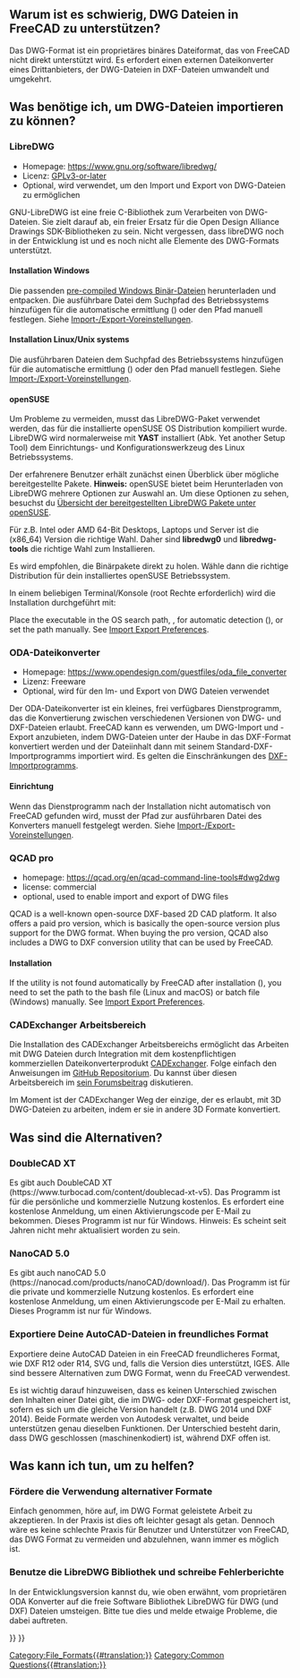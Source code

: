 <languages/>
{{TOCright}}

{{Fake heading|sub=4|< Back to [[FreeCAD Howto Import Export]]}}  

<span id="Why_is_it_hard_to_support_DWG_Files_in_FreeCAD?"></span>
==Warum ist es schwierig, DWG Dateien in FreeCAD zu unterstützen?==

Das DWG-Format ist ein proprietäres binäres Dateiformat, das von FreeCAD nicht direkt unterstützt wird. Es erfordert einen externen Dateikonverter eines Drittanbieters, der DWG-Dateien in DXF-Dateien umwandelt und umgekehrt.

<span id="What_do_I_need_to_be_able_to_import_DWG_files?"></span>
==Was benötige ich, um DWG-Dateien importieren zu können?==

===LibreDWG===

* Homepage: https://www.gnu.org/software/libredwg/
* Licenz: [https://savannah.gnu.org/projects/libredwg/ GPLv3-or-later]
* Optional, wird verwendet, um den Import und Export von DWG-Dateien zu ermöglichen

GNU-LibreDWG ist eine freie C-Bibliothek zum Verarbeiten von DWG-Dateien. Sie zielt darauf ab, ein freier Ersatz für die Open Design Alliance Drawings SDK-Bibliotheken zu sein. Nicht vergessen, dass libreDWG noch in der Entwicklung ist und es noch nicht alle Elemente des DWG-Formats unterstützt.

==== Installation Windows ====

Die passenden [https://github.com/LibreDWG/libredwg/releases pre-compiled Windows Binär-Dateien] herunterladen und entpacken. Die ausführbare Datei dem Suchpfad des Betriebssystems hinzufügen {{Incode|os.getenv("PATH")}} für die automatische ermittlung ({{Version/de|0.21}}) oder den Pfad manuell festlegen. Siehe [[Import_Export_Preferences/de#DWG|Import-/Export-Voreinstellungen]].

==== Installation Linux/Unix systems ====

{{Code|lang=shell|code=
git clone  --recurse-submodules https://github.com/LibreDWG/libredwg.git
cd libredwg
mkdir build
cd build
cmake ..
make
make install # oder verwende checkinstall oder suche und kopiere einfach das dwg2dxf # Hilfsprogramm in den Pfad deiner ausführbaren Dateien, es wird dann automatisch von FreeCAD erkannt
}}

Die ausführbaren Dateien dem Suchpfad des Betriebssystems hinzufügen {{Incode|os.getenv("PATH")}} für die automatische ermittlung ({{Version/de|0.21}}) oder den Pfad manuell festlegen. Siehe [[Import_Export_Preferences/de#DWG|Import-/Export-Voreinstellungen]].

<span id="Installation_openSUSE"></span>
==== openSUSE ====

Um Probleme zu vermeiden, musst das LibreDWG-Paket verwendet werden, das für die installierte openSUSE OS Distribution kompiliert wurde. 
LibreDWG wird normalerweise mit '''YAST''' installiert (Abk. Yet another Setup Tool) dem Einrichtungs- und Konfigurationswerkzeug des Linux Betriebssystems. 

Der erfahrenere Benutzer erhält zunächst einen Überblick über mögliche bereitgestellte Pakete.
'''Hinweis:''' openSUSE bietet beim Herunterladen von LibreDWG mehrere Optionen zur Auswahl an. 
Um diese Optionen zu sehen, besuchst du [https://software.opensuse.org/search?utf8=%E2%9C%93&baseproject=ALL&q=libredwg Übersicht der bereitgestellten LibreDWG Pakete unter openSUSE]. 

Für z.B. Intel oder AMD 64-Bit Desktops, Laptops und Server ist die (x86_64) Version die richtige Wahl. Daher sind '''libredwg0''' und '''libredwg-tools''' die richtige Wahl zum Installieren. 

Es wird empfohlen, die Binärpakete direkt zu holen. Wähle dann die richtige Distribution für dein installiertes openSUSE Betriebssystem.

In einem beliebigen Terminal/Konsole (root Rechte erforderlich) wird die Installation durchgeführt mit:

{{Code|code=
zypper install libredwg0 libredwg-tools
}}

Place the executable in the OS search path, {{Incode|os.getenv("PATH")}}, for automatic detection ({{Version|0.21}}), or set the path manually. See [[Import_Export_Preferences#DWG|Import Export Preferences]].

<span id="ODA_File_Converter"></span>
===ODA-Dateikonverter===

* Homepage: https://www.opendesign.com/guestfiles/oda_file_converter
* Lizenz: Freeware
* Optional, wird für den Im- und Export von DWG Dateien verwendet

Der ODA-Dateikonverter ist ein kleines, frei verfügbares Dienstprogramm, das die Konvertierung zwischen verschiedenen Versionen von DWG- und DXF-Dateien erlaubt. FreeCAD kann es verwenden, um DWG-Import und -Export anzubieten, indem DWG-Dateien unter der Haube in das DXF-Format konvertiert werden und der Dateiinhalt dann mit seinem Standard-DXF-Importprogramms importiert wird. Es gelten die Einschränkungen des [[Draft_DXF/de|DXF-Importprogramms]].

<span id="Installation"></span>
====Einrichtung====

Wenn das Dienstprogramm nach der Installation nicht automatisch von FreeCAD gefunden wird, musst der Pfad zur ausführbaren Datei des Konverters manuell festgelegt werden. Siehe [[Import_Export_Preferences/de#DWG|Import-/Export-Voreinstellungen]].

=== QCAD pro ===

{{Version/de|0.20}}

* homepage: https://qcad.org/en/qcad-command-line-tools#dwg2dwg
* license: commercial
* optional, used to enable import and export of DWG files

QCAD is a well-known open-source DXF-based 2D CAD platform. It also offers a paid pro version, which is basically the open-source version plus support for the DWG format. When buying the pro version, QCAD also includes a DWG to DXF conversion utility that can be used by FreeCAD.

====Installation====

If the utility is not found automatically by FreeCAD after installation ({{Version|0.21}}), you need to set the path to the bash file (Linux and macOS) or batch file (Windows) manually. See [[Import_Export_Preferences#DWG|Import Export Preferences]].

<span id="CADExchanger_Workbench"></span>
=== CADExchanger Arbeitsbereich ===

Die Installation des CADExchanger Arbeitsbereichs ermöglicht das Arbeiten mit DWG Dateien durch Integration mit dem kostenpflichtigen kommerziellen Dateikonverterprodukt [https://cadexchanger.com/ CADExchanger]. Folge einfach den Anweisungen im [https://github.com/yorikvanhavre/CADExchanger GitHub Repositorium]. Du kannst über diesen Arbeitsbereich im [https://forum.freecadweb.org/viewtopic.php?f=9&t=22227&p=462421 sein Forumsbeitrag] diskutieren.

Im Moment ist der CADExchanger Weg der einzige, der es erlaubt, mit 3D DWG-Dateien zu arbeiten, indem er sie in andere 3D Formate konvertiert.

<span id="What_are_the_alternatives?"></span>
==Was sind die Alternativen?==

<span id="DoubleCAD_XT"></span>
=== DoubleCAD XT ===

Es gibt auch DoubleCAD XT (https://www.turbocad.com/content/doublecad-xt-v5). Das Programm ist für die persönliche und kommerzielle Nutzung kostenlos.
Es erfordert eine kostenlose Anmeldung, um einen Aktivierungscode per E-Mail zu bekommen.
Dieses Programm ist nur für Windows. Hinweis: Es scheint seit Jahren nicht mehr aktualisiert worden zu sein.

===NanoCAD 5.0===

Es gibt auch nanoCAD 5.0 (https://nanocad.com/products/nanoCAD/download/). Das Programm ist für die private und kommerzielle Nutzung kostenlos. Es erfordert eine kostenlose Anmeldung, um einen Aktivierungscode per E-Mail zu erhalten. Dieses Programm ist nur für Windows.

<span id="Export_your_AutoCAD_files_in_friendly_format"></span>
===Exportiere Deine AutoCAD-Dateien in freundliches Format===

Exportiere deine AutoCAD Dateien in ein FreeCAD freundlicheres Format, wie DXF R12 oder R14, SVG und, falls die Version dies unterstützt, IGES. Alle sind bessere Alternativen zum DWG Format, wenn du FreeCAD verwendest. 

Es ist wichtig darauf hinzuweisen, dass es keinen Unterschied zwischen den Inhalten einer Datei gibt, die im DWG- oder DXF-Format gespeichert ist, sofern es sich um die gleiche Version handelt (z.B. DWG 2014 und DXF 2014). Beide Formate werden von Autodesk verwaltet, und beide unterstützen genau dieselben Funktionen. Der Unterschied besteht darin, dass DWG geschlossen (maschinenkodiert) ist, während DXF offen ist.

<span id="What_can_I_do_to_help?"></span>
==Was kann ich tun, um zu helfen? ==

<span id="Promote_the_use_of_alternative_formats"></span>
===Fördere die Verwendung alternativer Formate===

Einfach genommen, höre auf, im DWG Format geleistete Arbeit zu akzeptieren. In der Praxis ist dies oft leichter gesagt als getan. Dennoch wäre es keine schlechte Praxis für Benutzer und Unterstützer von FreeCAD, das DWG Format zu vermeiden und abzulehnen, wann immer es möglich ist.

<span id="Use_the_LibreDWG_library_and_file_bug_reports"></span>
===Benutze die LibreDWG Bibliothek und schreibe Fehlerberichte===

In der Entwicklungsversion kannst du, wie oben erwähnt, vom proprietären ODA Konverter auf die freie Software Bibliothek LibreDWG für DWG (und DXF) Dateien umsteigen. Bitte tue dies und melde etwaige Probleme, die dabei auftreten.


{{Draft Tools navi{{#translation:}}}}
{{Userdocnavi{{#translation:}}}}
[[Category:File_Formats{{#translation:}}]]
[[Category:Common Questions{{#translation:}}]]